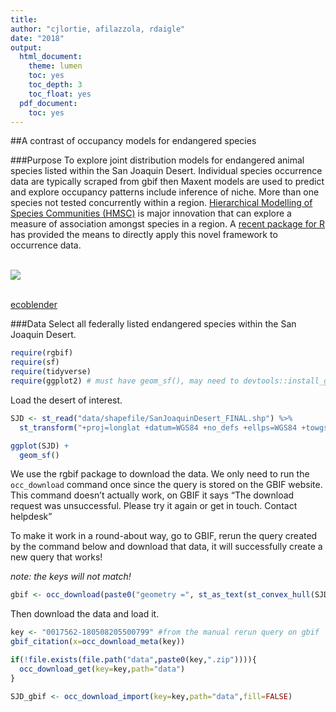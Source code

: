 ```yaml
---
title:
author: "cjlortie, afilazzola, rdaigle"
date: "2018"
output:
  html_document:
    theme: lumen
    toc: yes
    toc_depth: 3
    toc_float: yes
  pdf_document:
    toc: yes
---
```

##A contrast of occupancy models for endangered species
<br>

###Purpose
To explore joint distribution models for endangered animal species listed within the San Joaquin Desert. Individual species occurrence data are typically scraped from gbif then Maxent models are used to predict and explore occupancy patterns include inference of niche. More than one species not tested concurrently within a region. [Hierarchical Modelling of Species Communities (HMSC)](https://onlinelibrary.wiley.com/doi/full/10.1111/ele.12757) is major innovation that can explore a measure of association amongst species in a region. A [recent package for R](https://github.com/guiblanchet/HMSC) has provided the means to directly apply this novel framework to occurrence data.


<br>
![](./model.jpg)

<br>
[ecoblender](http://ecoblender.org)
<br>

###Data
Select all federally listed endangered species within the San Joaquin Desert.

```r
require(rgbif)
require(sf)
require(tidyverse)
require(ggplot2) # must have geom_sf(), may need to devtools::install_github("tidyverse/ggplot2") 
```

Load the desert of interest.

```r
SJD <- st_read("data/shapefile/SanJoaquinDesert_FINAL.shp") %>% 
  st_transform("+proj=longlat +datum=WGS84 +no_defs +ellps=WGS84 +towgs84=0,0,0")

ggplot(SJD) +
  geom_sf()
```
We use the rgbif package to download the data. We only need to run the `occ_download` command once since the query is stored on the GBIF website. This command doesn't actually work, on GBIF it says "The download request was unsuccessful. Please try it again or get in touch. Contact helpdesk"

To make it work in a round-about way, go to GBIF, rerun the query created by the command below and download that data, it will successfully create a new query that works!

*note: the keys will not match!*


```r
gbif <- occ_download(paste0("geometry =", st_as_text(st_convex_hull(SJD$geometry))),user =gbif_user,pwd = gbif_pwd,email = gbif_email)
```

Then download the data and load it.

```r
key <- "0017562-180508205500799" #from the manual rerun query on gbif
gbif_citation(x=occ_download_meta(key))

if(!file.exists(file.path("data",paste0(key,".zip")))){
  occ_download_get(key=key,path="data")
}

SJD_gbif <- occ_download_import(key=key,path="data",fill=FALSE)
```


